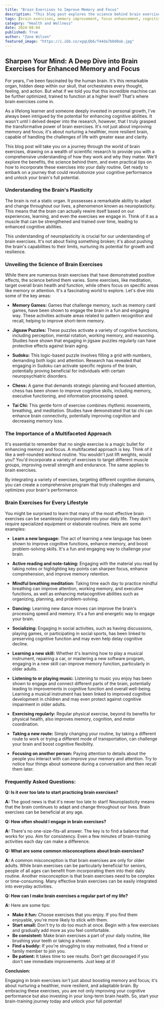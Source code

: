 ```yaml
---
title: "Brain Exercises to Improve Memory and Focus"
description: "This blog post explores the science behind brain exercises and how they can improve memory, focus, and overall cognitive function. Discover practical tips and exercises to enhance your mental performance."
tags: [brain exercises, memory improvement, focus enhancement, cognitive function, neuroplasticity, brain health, learning, mental fitness, mindfulness, lifestyle]
category: "Health and Wellness"
date: 2024-08-04
published: True
author: "Zane Wilson"
featured_image: "https://i.ibb.co/xgqLQb6/f44da7b8d0ab.jpg"
---
```


## Sharpen Your Mind: A Deep Dive into Brain Exercises for Enhanced Memory and Focus

For years, I've been fascinated by the human brain. It's this remarkable organ, hidden deep within our skull, that orchestrates every thought, feeling, and action. But what if we told you that this incredible machine can be further optimized, trained to function at a higher level?  That's where brain exercises come in.

As a lifelong learner and someone deeply invested in personal growth, I've always been intrigued by the potential for enhancing cognitive abilities. It wasn't until I delved deeper into the research, however, that I truly grasped the transformative power of brain exercises. It's not just about improving memory and focus; it's about nurturing a healthier, more resilient brain, capable of handling the challenges of life with greater ease and clarity.

This blog post will take you on a journey through the world of brain exercises, drawing on a wealth of scientific research to provide you with a comprehensive understanding of how they work and why they matter. We'll explore the benefits, the science behind them, and even practical tips on how to incorporate these exercises into your daily routine. Get ready to embark on a journey that could revolutionize your cognitive performance and unlock your brain's full potential.

### Understanding the Brain's Plasticity

The brain is not a static organ. It possesses a remarkable ability to adapt and change throughout our lives, a phenomenon known as neuroplasticity. This means that the brain can actually rewire itself based on our experiences, learning, and even the exercises we engage in.  Think of it as a muscle that can be strengthened and trained over time, leading to enhanced cognitive abilities.

This understanding of neuroplasticity is crucial for our understanding of brain exercises. It's not about fixing something broken; it's about pushing the brain's capabilities to their limits, nurturing its potential for growth and resilience.

### Unveiling the Science of Brain Exercises

While there are numerous brain exercises that have demonstrated positive effects, the science behind them varies.  Some exercises, like meditation, target overall brain health and function, while others focus on specific areas like memory or attention. It's a fascinating world to explore.  Let's dive into some of the key areas:

* **Memory Games:**  Games that challenge memory, such as memory card games, have been shown to engage the brain in a fun and engaging way. These activities activate areas related to pattern recognition and recall, helping to improve short-term memory.

* **Jigsaw Puzzles:**  These puzzles activate a variety of cognitive functions, including perception, mental rotation, working memory, and reasoning. Studies have shown that engaging in jigsaw puzzles regularly can have protective effects against brain aging.

* **Sudoku:** This logic-based puzzle involves filling a grid with numbers, demanding both logic and attention.  Research has revealed that engaging in Sudoku can activate specific regions of the brain, potentially proving beneficial for individuals with certain neuropsychiatric disorders.

* **Chess:**  A game that demands strategic planning and focused attention, chess has been shown to improve cognitive skills, including memory, executive functioning, and information processing speed.  

* **Tai Chi:** This gentle form of exercise combines rhythmic movements, breathing, and meditation. Studies have demonstrated that tai chi can enhance brain connectivity, potentially improving cognition and decreasing memory loss.

### The Importance of a Multifaceted Approach

It's essential to remember that no single exercise is a magic bullet for enhancing memory and focus.  A multifaceted approach is key.  Think of it like a well-rounded workout routine.  You wouldn't just lift weights, would you?  You'd incorporate a variety of exercises to target different muscle groups, improving overall strength and endurance. The same applies to brain exercises.

By integrating a variety of exercises, targeting different cognitive domains, you can create a comprehensive program that truly challenges and optimizes your brain's performance.

###  Brain Exercises for Every Lifestyle

You might be surprised to learn that many of the most effective brain exercises can be seamlessly incorporated into your daily life. They don't require specialized equipment or elaborate routines.  Here are some examples:

* **Learn a new language:**  The act of learning a new language has been shown to improve cognitive functions, enhance memory, and boost problem-solving skills. It's a fun and engaging way to challenge your brain.

* **Active reading and note-taking:** Engaging with the material you read by taking notes or highlighting key points can sharpen focus, enhance comprehension, and improve memory retention.

* **Mindful breathing meditation:**  Taking time each day to practice mindful breathing can improve attention, working memory, and executive functions, as well as enhancing metacognitive abilities such as organizing, planning, and problem-solving.

* **Dancing:**  Learning new dance moves can improve the brain's processing speed and memory.  It's a fun and energetic way to engage your brain.

* **Socializing:**  Engaging in social activities, such as having discussions, playing games, or participating in social sports, has been linked to preserving cognitive function and may even help delay cognitive decline.

* **Learning a new skill:**  Whether it's learning how to play a musical instrument, repairing a car, or mastering a new software program, engaging in a new skill can improve memory function, particularly in older adults.

* **Listening to or playing music:**  Listening to music you enjoy has been shown to engage and connect different parts of the brain, potentially leading to improvements in cognitive function and overall well-being.  Learning a musical instrument has been linked to improved cognitive development in children and may even protect against cognitive impairment in older adults.

* **Exercising regularly:**  Regular physical exercise, beyond its benefits for physical health, also improves memory, cognition, and motor coordination.

* **Taking a new route:**  Simply changing your routine, by taking a different route to work or trying a different mode of transportation, can challenge your brain and boost cognitive flexibility.

* **Focusing on another person:**  Paying attention to details about the people you interact with can improve your memory and attention.  Try to notice four things about someone during a conversation and then recall them later.

###  Frequently Asked Questions:

**Q: Is it ever too late to start practicing brain exercises?**

**A:**  The good news is that it's never too late to start!  Neuroplasticity means that the brain continues to adapt and change throughout our lives.  Brain exercises can be beneficial at any age.

**Q: How often should I engage in brain exercises?**

**A:**  There's no one-size-fits-all answer.  The key is to find a balance that works for you. Aim for consistency. Even a few minutes of brain-training activities each day can make a difference.

**Q: What are some common misconceptions about brain exercises?**

**A:**  A common misconception is that brain exercises are only for older adults.  While brain exercises can be particularly beneficial for seniors, people of all ages can benefit from incorporating them into their daily routine.  Another misconception is that brain exercises need to be complex or time-consuming.  Many effective brain exercises can be easily integrated into everyday activities.

**Q: How can I make brain exercises a regular part of my life?**

**A:**  Here are some tips:

* **Make it fun:**  Choose exercises that you enjoy.  If you find them enjoyable, you're more likely to stick with them.
* **Start small:**  Don't try to do too much at once.  Begin with a few exercises and gradually add more as you feel comfortable.
* **Be consistent:**  Make brain exercises a part of your daily routine, like brushing your teeth or taking a shower.
* **Find a buddy:**  If you're struggling to stay motivated, find a friend or family member to join you.
* **Be patient:**  It takes time to see results.  Don't get discouraged if you don't see immediate improvements. Just keep at it!

**Conclusion:**

Engaging in brain exercises isn't just about boosting memory and focus; it's about nurturing a healthier, more resilient, and adaptable brain. By embracing these exercises, you are not only improving your cognitive performance but also investing in your long-term brain health. So, start your brain-training journey today and unlock your full potential!